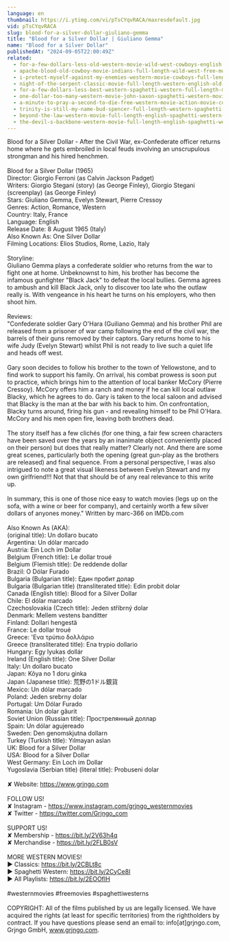 ```yaml
---
language: en
thumbnail: https://i.ytimg.com/vi/pTsCYqvRACA/maxresdefault.jpg
vid: pTsCYqvRACA
slug: blood-for-a-silver-dollar-giuliano-gemma
title: "Blood for a Silver Dollar | Giuliano Gemma"
name: "Blood for a Silver Dollar"
publishedAt: "2024-09-05T22:00:49Z"
related:
  - for-a-few-dollars-less-old-western-movie-wild-west-cowboys-english
  - apache-blood-old-cowboy-movie-indians-full-length-wild-west-free-movie-on-youtube
  - i-protect-myself-against-my-enemies-western-movie-cowboys-full-length-wild-west
  - night-of-the-serpent-classic-movie-full-length-western-english-old-cowboy-movie
  - for-a-few-dollars-less-best-western-spaghetti-western-full-length-movie-wild-west
  - one-dollar-too-many-western-movie-john-saxon-spaghetti-western-movie-cowboy-film-english
  - a-minute-to-pray-a-second-to-die-free-western-movie-action-movie-cowboys-full-movies
  - trinity-is-still-my-name-bud-spencer-full-length-western-spaghetti-western-full-movie
  - beyond-the-law-western-movie-full-length-english-spaghetti-western-full-free-youtube-movies
  - the-devil-s-backbone-western-movie-full-length-english-spaghetti-western-cowboyfilm-watchfree
---
```


Blood for a Silver Dollar - After the Civil War, ex-Confederate officer returns home where he gets embroiled in local feuds involving an unscrupulous strongman and his hired henchmen. <br />
<br />
Blood for a Silver Dollar (1965)<br />
Director: Giorgio Ferroni (as Calvin Jackson Padget)<br />
Writers: Giorgio Stegani (story) (as George Finley), Giorgio Stegani (screenplay) (as George Finley) <br />
Stars: Giuliano Gemma, Evelyn Stewart, Pierre Cressoy <br />
Genres: Action, Romance, Western <br />
Country: Italy, France<br />
Language: English<br />
Release Date: 8 August 1965 (Italy)<br />
Also Known As: One Silver Dollar <br />
Filming Locations: Elios Studios, Rome, Lazio, Italy <br />
<br />
Storyline:<br />
Giuliano Gemma plays a confederate soldier who returns from the war to fight one at home. Unbeknownst to him, his brother has become the infamous gunfighter "Black Jack" to defeat the local bullies. Gemma agrees to ambush and kill Black Jack, only to discover too late who the outlaw really is. With vengeance in his heart he turns on his employers, who then shoot him.<br />
<br />
Reviews:<br />
"Confederate soldier Gary O'Hara (Guiliano Gemma) and his brother Phil are released from a prisoner of war camp following the end of the civil war, the barrels of their guns removed by their captors. Gary returns home to his wife Judy (Evelyn Stewart) whilst Phil is not ready to live such a quiet life and heads off west.<br />
<br />
Gary soon decides to follow his brother to the town of Yellowstone, and to find work to support his family. On arrival, his combat prowess is soon put to practice, which brings him to the attention of local banker McCory (Pierre Cressoy). McCory offers him a ranch and money if he can kill local outlaw Blacky, which he agrees to do. Gary is taken to the local saloon and advised that Blacky is the man at the bar with his back to him. On confrontation, Blacky turns around, firing his gun - and revealing himself to be Phil O'Hara. McCory and his men open fire, leaving both brothers dead.<br />
<br />
The story itself has a few clichés (for one thing, a fair few screen characters have been saved over the years by an inanimate object conveniently placed on their person) but does that really matter? Clearly not. And there are some great scenes, particularly both the opening (great gun-play as the brothers are released) and final sequence. From a personal perspective, I was also intrigued to note a great visual likeness between Evelyn Stewart and my own girlfriend!!! Not that that should be of any real relevance to this write up.<br />
<br />
In summary, this is one of those nice easy to watch movies (legs up on the sofa, with a wine or beer for company), and certainly worth a few silver dollars of anyones money." Written by marc-366 on IMDb.com<br />
<br />
Also Known As (AKA):<br />
(original title): Un dollaro bucato<br />
Argentina: Un dólar marcado<br />
Austria: Ein Loch im Dollar<br />
Belgium (French title): Le dollar troué<br />
Belgium (Flemish title): De reddende dollar<br />
Brazil: O Dólar Furado<br />
Bulgaria (Bulgarian title): Един пробит долар<br />
Bulgaria (Bulgarian title) (transliterated title): Edin probit dolar<br />
Canada (English title): Blood for a Silver Dollar<br />
Chile: El dólar marcado<br />
Czechoslovakia (Czech title): Jeden stříbrný dolar<br />
Denmark: Mellem vestens banditter<br />
Finland: Dollari hengestä<br />
France: Le dollar troué<br />
Greece: 'Ενα τρύπιο δολλάριο<br />
Greece (transliterated title): Ena trypio dollario<br />
Hungary: Egy lyukas dollár<br />
Ireland (English title): One Silver Dollar<br />
Italy: Un dollaro bucato<br />
Japan: Kôya no 1 doru ginka<br />
Japan (Japanese title): 荒野の1ドル銀貨<br />
Mexico: Un dólar marcado<br />
Poland: Jeden srebrny dolar<br />
Portugal: Um Dólar Furado<br />
Romania: Un dolar găurit<br />
Soviet Union (Russian title): Прострелянный доллар<br />
Spain: Un dólar agujereado<br />
Sweden: Den genomskjutna dollarn<br />
Turkey (Turkish title): Yılmayan aslan<br />
UK: Blood for a Silver Dollar<br />
USA: Blood for a Silver Dollar<br />
West Germany: Ein Loch im Dollar<br />
Yugoslavia (Serbian title) (literal title): Probuseni dolar<br />
<br />
✘ Website: https://www.grjngo.com<br />
<br />
FOLLOW US!<br />
✘ Instagram - https://www.instagram.com/grjngo_westernmovies<br />
✘ Twitter - https://twitter.com/Grjngo_com<br />
<br />
SUPPORT US!<br />
✘ Membership - https://bit.ly/2V63h4q<br />
✘ Merchandise - https://bit.ly/2FLB0sV<br />
<br />
MORE WESTERN MOVIES! <br />
► Classics: https://bit.ly/2CBLt8c <br />
► Spaghetti Western: https://bit.ly/2CyCe8I <br />
► All Playlists: https://bit.ly/2EOOfIH <br />
<br />
#westernmovies #freemovies #spaghettiwesterns<br />
<br />
COPYRIGHT: All of the films published by us are legally licensed. We have acquired the rights (at least for specific territories) from the rightholders by contract. If you have questions please send an email to: info[at]grjngo.com, Grjngo GmbH, www.grjngo.com.